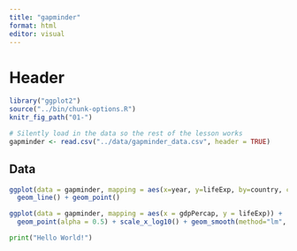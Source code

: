 ```yaml
---
title: "gapminder"
format: html
editor: visual
---
```


# Header

```r
library("ggplot2")
source("../bin/chunk-options.R")
knitr_fig_path("01-")

# Silently load in the data so the rest of the lesson works
gapminder <- read.csv("../data/gapminder_data.csv", header = TRUE)
```

## Data

```r
ggplot(data = gapminder, mapping = aes(x=year, y=lifeExp, by=country, color=continent)) +
  geom_line() + geom_point()
```

```r
ggplot(data = gapminder, mapping = aes(x = gdpPercap, y = lifeExp)) +
  geom_point(alpha = 0.5) + scale_x_log10() + geom_smooth(method="lm", size=1.5)
```

```python
print("Hello World!")
```

```python


```
